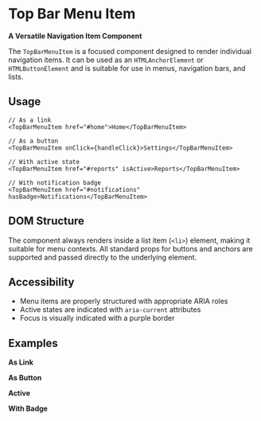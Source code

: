 


<Meta of={TopBarMenuItemStories} />

# Top Bar Menu Item

**A Versatile Navigation Item Component**

The `TopBarMenuItem` is a focused component designed to render individual navigation items. It can be used as an `HTMLAnchorElement` or `HTMLButtonElement` and is suitable for use in menus, navigation bars, and lists.

## Usage

```tsx
// As a link
<TopBarMenuItem href="#home">Home</TopBarMenuItem>

// As a button
<TopBarMenuItem onClick={handleClick}>Settings</TopBarMenuItem>

// With active state
<TopBarMenuItem href="#reports" isActive>Reports</TopBarMenuItem>

// With notification badge
<TopBarMenuItem href="#notifications" hasBadge>Notifications</TopBarMenuItem>
```

## DOM Structure

The component always renders inside a list item (`<li>`) element, making it suitable for menu contexts. All standard props for buttons and anchors are supported and passed directly to the underlying element.

## Accessibility

- Menu items are properly structured with appropriate ARIA roles
- Active states are indicated with `aria-current` attributes
- Focus is visually indicated with a purple border

## Examples

**As Link**

<Canvas of={TopBarMenuItemStories.AsLink} />

**As Button**

<Canvas of={TopBarMenuItemStories.AsButton} />

**Active**

<Canvas of={TopBarMenuItemStories.Active} />

**With Badge**

<Canvas of={TopBarMenuItemStories.WithBadge} />

<Controls />
